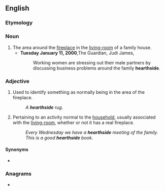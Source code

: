 ==English==

===Etymology===
{{suffix|hearth|side|lang=en}}

===Noun===
{{en-noun}}

# The area around the [[fireplace]] in the [[living-room]] of a family house.
#* '''Tuesday January 11, 2000''',The Guardian, Judi James,
#*: Working women are stressing out their male partners by discussing business problems around the family '''hearthside'''.

===Adjective===
{{en-adj|-}}
# Used to identify something as normally being in the area of the fireplace.
#: ''A '''hearthside''' rug.''
# Pertaining to an activity normal to the [[household]], usually associated with the [[living-room]], whether or not it has a real fireplace.
#: ''Every Wednesday we have a '''hearthside''' meeting of the family.''
#: ''This is a good '''hearthside''' book.''

====Synonyms====
* {{l|en|fireside}}

===Anagrams===
* {{anagrams|en|Eshtehardi}}